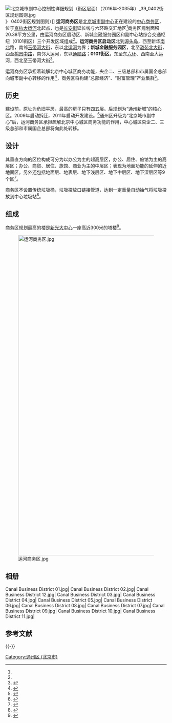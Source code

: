 {{coord|39.909092|N|116.670422|E|type:landmark|display=title}}
[[File:北京城市副中心控制性详细规划（街区层面）（2016年-2035年）_39_0402街区规划图则.jpg|thumb]]》 0402街区规划图则）]]
'''运河商务区'''是[[北京城市副中心|北京城市副中心]]正在建设的[[中心商务区|中心商务区]]，位于[[京杭大运河|京杭大运河]]北起点，也是[[长安街|长安街]]延长线与六环路交汇地区<ref name="2016shangbao" />商务区规划面积20.38平方公里，由运河商务区启动区、新城金融服务园区和副中心站综合交通枢纽（0101街区）三个开发区域组成<ref name="运河畔崛起副中心绿色CBD" />。'''运河商务区启动区'''北到[[源头岛|源头岛]]，西至新华[[新华南路_(北京市)|南]][[新华北路_(北京市)|北]]路，南邻[[玉带河大街|玉带河大街]]，东以[[北运河|北运河]]为界；'''新城金融服务园区'''，北至[[潞苑北大街|潞苑北大街]]，西至[[榆景中路|榆景中路]]，南邻大运河，东以[[通顺路|通顺路]]；'''0101街区'''，东至东[[六环路|六环]]、西南至大运河，西北至玉带河大街<ref>{{cite web |author1=通州区 |title=请问运河商务区除了启动区还有什么区？ - 通州区区长赵磊 - 通州区 - 北京市 - 领导留言板 |url=http://liuyan.people.com.cn/threads/content?tid=9305158 |website=人民网 |accessdate=2021-03-18 |archive-date=2021-05-09 |archive-url=https://web.archive.org/web/20210509190108/http://liuyan.people.com.cn/threads/content?tid=9305158 |dead-url=no }}</ref>。

运河商务区承担着疏解北京中心城区商务功能，央企二、三级总部和市属国企总部向城市副中心转移的作用<ref>{{cite news |title=北京城市副中心行政办公区二期加快建设--北京频道--人民网 |url=http://bj.people.com.cn/n2/2020/0105/c82840-33689598.html |work=bj.people.com.cn |date=2020-01-05 |accessdate=2020-11-18 |archive-date=2021-05-15 |archive-url=https://web.archive.org/web/20210515053718/http://bj.people.com.cn/n2/2020/0105/c82840-33689598.html |dead-url=no }}</ref>，商务区将构建“总部经济”、“财富管理”产业集群<ref>{{cite news |author1=徐飞鹏 武红利 |title=蔡奇：建设一流的现代运河商务区-新华网 |url=http://www.bj.xinhuanet.com/2019-12/09/c_1125324251.htm |work=北京日报 |date=2019-12-09 |accessdate=2020-11-18 |archive-date=2021-05-09 |archive-url=https://web.archive.org/web/20210509190100/http://www.bj.xinhuanet.com/2019-12/09/c_1125324251.htm |dead-url=no }}</ref>。

==历史==

建设前，原址为危旧平房，最高的房子只有四五层。后规划为“通州新城”的核心区。2009年启动拆迁，2011年启动开发建设。<ref>{{cite web |title=曾经挤满危旧平房，如今——家门口崛起运河商务区 |url=http://www.bjtzh.gov.cn/gdsw/fzx/202008/1311481.shtml |access-date=2020-11-18 |archive-date=2021-02-26 |archive-url=https://web.archive.org/web/20210226170001/http://www.bjtzh.gov.cn/gdsw/fzx/202008/1311481.shtml |dead-url=no }}</ref>通州区升级为“北京城市副中心”后，运河商务区承担疏解北京中心城区商务功能的作用，中心城区央企二、三级总部和市属国企总部将向此处转移。

==设计==

其垂直方向的区位构成可分为以办公为主的超高层区，办公、居住、旅馆为主的高层区；办公、商贸、居住、旅馆、商业为主的中层区；表现为地面功能的延伸的近地面区。另外还包括地面层、地表层、地下浅层区、地下中层区、地下深层区等9个区<ref name="2016shangbao">{{cite news |title=通州商务中心区规划亮相 |url=http://finance.china.com.cn/roll/20160731/3837369.shtml |work=国际商报 |accessdate=2020-11-18 |archive-date=2021-05-09 |archive-url=https://web.archive.org/web/20210509190105/http://finance.china.com.cn/roll/20160731/3837369.shtml |dead-url=no }}</ref>。

商务区不设置传统垃圾桶，垃圾投放口链接管道，达到一定重量自动抽气将垃圾投放到中心垃圾站<ref>{{cite news |title=通州运河商务区垃圾气力输送系统构建垃圾回收新模式 |url=http://www.dayuntongzhou.com/web/ct6869 |accessdate=2020-11-18 |work=通州电视台 |date=2018-07-11}}</ref>。

==组成==

商务区规划最高的楼是[[新光大中心|新光大中心]]一座高近300米的塔楼<ref name="运河畔崛起副中心绿色CBD">{{cite news |author1=王海燕 |title=运河畔崛起副中心绿色CBD |url=http://kanbao.dayuntongzhou.com/UploadFiles/file/20200910/202009100909515888.pdf |work=通州时讯 |date=2020-09-11}}</ref>。

[[File:运河商务区.jpg|1000px]]

==相册==

<gallery>
Canal Business District 01.jpg|
Canal Business District 02.jpg|
Canal Business District 12.jpg|
Canal Business District 03.jpg|
Canal Business District 04.jpg|
Canal Business District 05.jpg|
Canal Business District 06.jpg|
Canal Business District 08.jpg|
Canal Business District 07.jpg|
Canal Business District 09.jpg|
Canal Business District 10.jpg|
Canal Business District 11.jpg|
</gallery>

==参考文献==
{{reflist}}

{{-}}
{{北京城市副中心 |state = collapsed}}

[[Category:通州区_(北京市)|Category:通州区 (北京市)]]